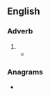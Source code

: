 ==English==

===Adverb===
{{head|en|adverb}}

# {{obsolete spelling of|only|lang=en}}
#* {{quote-book|year=1643|author=Sir Thomas Browne|title=Religio Medici|passage=''All flesh is grasse'', is not '''onely''' metaphorically, but literally true, for all those creatures we behold, are but the hearbs of the field, digested into flesh in them, or more remotely carnified in our selves.}}

===Anagrams===
* {{anagrams|en|Loney|Olney|Onley|enoyl}}